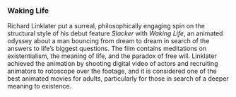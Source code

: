 ### Waking Life

Richard Linklater put a surreal, philosophically engaging spin on the structural style of his debut feature _Slacker_ with _Waking Life_, an animated odyssey about a man bouncing from dream to dream in search of the answers to life’s biggest questions. The film contains meditations on existentialism, the meaning of life, and the paradox of free will. Linklater achieved the animation by shooting digital video of actors and recruiting animators to rotoscope over the footage, and it is considered one of the best animated movies for adults, particularly for those in search of a deeper meaning to existence.